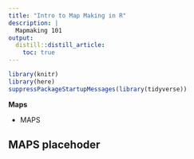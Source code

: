 ```yaml
---
title: "Intro to Map Making in R"
description: | 
  Mapmaking 101
output: 
  distill::distill_article:
    toc: true
---
```


```r

library(knitr)
library(here)
suppressPackageStartupMessages(library(tidyverse))

```

:::obj

**Maps**
 
 - MAPS

:::

## MAPS placehoder

